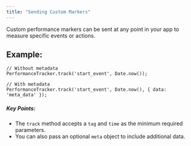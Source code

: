 ```yaml
---
title: "Sending Custom Markers"
---
```


Custom performance markers can be sent at any point in your app to measure specific events or actions.

## Example:

```tsx
// Without metadata
PerformanceTracker.track('start_event', Date.now());

// With metadata
PerformanceTracker.track('start_event', Date.now(), { data: 'meta_data' });

```

##### Key Points:
- The `track` method accepts a `tag` and `time` as the minimum required parameters.
- You can also pass an optional `meta` object to include additional data.
